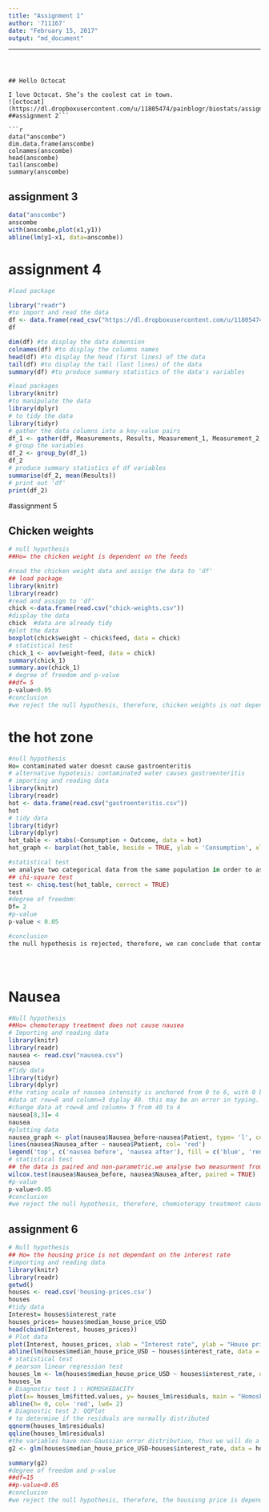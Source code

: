 ```yaml
---
title: "Assignment 1"
author: '711167'
date: "February 15, 2017"
output: "md_document"
```

---
```



## Hello Octocat

I love Octocat. She’s the coolest cat in town.
![octocat](https://dl.dropboxusercontent.com/u/11805474/painblogr/biostats/assignments/octocat.png)
##assignment 2```

```r
data("anscombe")
dim.data.frame(anscombe)
colnames(anscombe)
head(anscombe)
tail(anscombe)
summary(anscombe)
```
## assignment 3
```r
data("anscombe")
anscombe
with(anscombe,plot(x1,y1))
abline(lm(y1~x1, data=anscombe))
```
# assignment 4

```r
#load package

library("readr")
#to import and read the data
df <- data.frame(read_csv("https://dl.dropboxusercontent.com/u/11805474/painblogr/biostats/assignments/analgesic.csv"))
df


```

```r
dim(df) #to display the data dimension
colnames(df) #to display the columns names
head(df) #to display the head (first lines) of the data
tail(df) #to display the tail (last lines) of the data
summary(df) #to produce summary statistics of the data's variables

```

```r
#load packages
library(knitr)
#to manipulate the data
library(dplyr) 
# to tidy the data
library(tidyr) 
# gather the data columns into a key-value pairs
df_1 <- gather(df, Measurements, Results, Measurement_1, Measurement_2, Measurement_3, factor_key = TRUE )
# group the variables
df_2 <- group_by(df_1) 
df_2
# produce summary statistics of df variables
summarise(df_2, mean(Results)) 
# print out 'df'
print(df_2)

```

#assignment 5

## Chicken weights
```r
# null hypothesis
##Ho= the chicken weight is dependent on the feeds

#read the chicken weight data and assign the data to 'df'
## load package
library(knitr)
library(readr)
#read and assign to 'df'
chick <-data.frame(read.csv("chick-weights.csv"))
#display the data
chick  #data are already tidy
#plot the data
boxplot(chick$weight ~ chick$feed, data = chick)
# statistical test
chick_1 <- aov(weight~feed, data = chick)
summary(chick_1)
summary.aov(chick_1)
# degree of freedom and p-value
##df= 5
p-value<0.05
#conclusion
#we reject the null hypothesis, therefore, chicken weights is not dependant on the feed
```
# the hot zone

``` r
#null hypothesis
Ho= contaminated water doesnt cause gastroenteritis
# alternative hypotesis: contaminated water causes gastroenteritis
# importing and reading data
library(knitr)
library(readr)
hot <- data.frame(read.csv("gastroenteritis.csv"))
hot
# tidy data
library(tidyr)
library(dplyr)
hot_table <- xtabs(~Consumption + Outcome, data = hot)
hot_graph <- barplot(hot_table, beside = TRUE, ylab = 'Consumption', xlab = 'Outcome', main = 'GASTROENTERITIS', col = c('blue', 'red', 'grey'), legend.text = c('<1 glasses/day', '1 to 4 glasses/day', '>4 glasses/day'))

#statistical test
we analyse two categorical data from the same population in order to assess possible association between ccontaminated water consumption and illness ( gastroenteritis). => we will use the chi square test.
## chi-square test
test <- chisq.test(hot_table, correct = TRUE)
test       
#degree of freedom:
Df= 2
#p-value
p-value < 0.05

#conclusion
the null hypothesis is rejected, therefore, we can conclude that contaminated water causes gastroenteritis





```

# Nausea

```r
#Null hypothesis
##Ho= chemoterapy treatment does not cause nausea
# Importing and reading data
library(knitr)
library(readr)
nausea <- read.csv("nausea.csv")
nausea
#Tidy data
library(tidyr)
library(dplyr)
#the rating scale of nausea intensity is anchored from 0 to 6, with 0 being 'no nausea' and 6 being ' severe nausea and vomiting'.
#data at row=8 and column=3 dsplay 40. this may be an error in typing.
#change data at row=8 and column= 3 from 40 to 4
nausea[8,3]= 4
nausea
#plotting data
nausea_graph <- plot(nausea$Nausea_before~nausea$Patient, type= 'l', col= "blue", ylim=c(0, 6), xlab= 'Patients', ylab= 'Nausea score', main= 'The intensity of nausea before and after treatment with a 5-HT3-receptor blocker')
lines(nausea$Nausea_after ~ nausea$Patient, col= 'red')
legend('top', c('nausea before', 'nausea after'), fill = c('blue', 'red'))
# statistical test
## the data is paired and non-parametric.we analyse two measurment from the same sample.
wilcox.test(nausea$Nausea_before, nausea$Nausea_after, paired = TRUE)
#p-value
p-value<0.05
#conclusion
#we reject the null hypothesis, therefore, chemioterapy treatment cause nausea.


```
## assignment 6
```r
# Null hypothesis
## Ho= the housing price is not dependant on the interest rate
#importing and reading data
library(knitr)
library(readr)
getwd()
houses <- read.csv('housing-prices.csv')
houses
#tidy data
Interest= houses$interest_rate
houses_prices= houses$median_house_price_USD
head(cbind(Interest, houses_prices))
# Plot data
plot(Interest, houses_prices, xlab = "Interest rate", ylab = "House prices")
abline(lm(houses$median_house_price_USD ~ houses$interest_rate, data = houses), col= 'red') # to determine linear relationship and outliers
# statistical test
# pearson linear regression test
houses_lm <- lm(houses$median_house_price_USD ~ houses$interest_rate, data = houses)
houses_lm
# Diagnostic test 1 : HOMOSKEDACITY
plot(x= houses_lm$fitted.values, y= houses_lm$residuals, main = "Homoskedacity",col= 'blue', lwd= 2)
abline(h= 0, col= 'red', lwd= 2)
# Diagnostic test 2: QQPlot
# to determine if the residuals are normally distributed
qqnorm(houses_lm$residuals)
qqline(houses_lm$residuals)
#the variables have non-Gaussian error distribution, thus we will do a generalized linear model test.
g2 <- glm(houses$median_house_price_USD~houses$interest_rate, data = houses)

summary(g2)
#degree of freedom and p-value
##df=15
##p-value<0.05
#conclusion
#we reject the null hypothesis, therefore, the housisng price is dependent on the interest rate.



```

